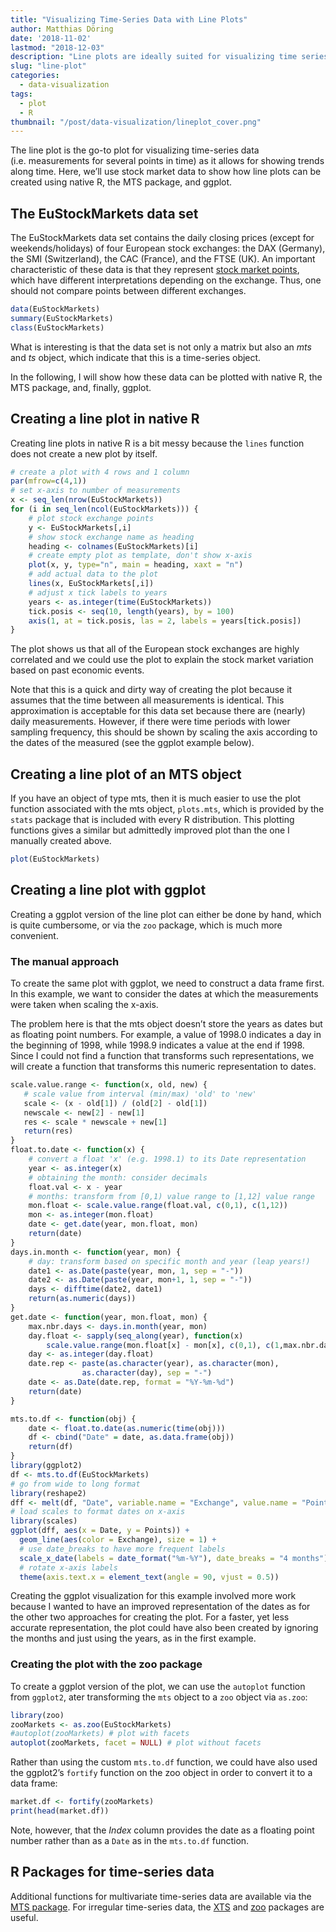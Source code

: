 ```yaml
---
title: "Visualizing Time-Series Data with Line Plots"
author: Matthias Döring
date: '2018-11-02'
lastmod: "2018-12-03"
description: "Line plots are ideally suited for visualizing time series data. Using some stock market data, I demonstrate how line plots can be generated using native R, the MTS package, and ggplot."
slug: "line-plot"
categories:
  - data-visualization
tags:
  - plot
  - R
thumbnail: "/post/data-visualization/lineplot_cover.png"
---
```

The line plot is the go-to plot for visualizing time-series data (i.e. measurements for several points in time) as it allows for showing trends along time. Here, we'll use stock market data to show how line plots can be created using native R, the MTS package, and ggplot.
<!--more-->

## The EuStockMarkets data set

The EuStockMarkets data set contains the daily closing prices (except for weekends/holidays) of four European stock exchanges: the DAX (Germany), the SMI (Switzerland), the CAC (France), and the FTSE (UK). An important characteristic of these data is that they represent [stock market points](https://finance.zacks.com/stock-market-points-vs-percent-6029.html), which have different interpretations depending on the exchange. Thus, one should not compare points between different exchanges.

```r
data(EuStockMarkets)
summary(EuStockMarkets)
class(EuStockMarkets)
```

What is interesting is that the data set is not only a matrix but also an *mts* and *ts* object, which indicate that this is a time-series object.

In the following, I will show how these data can be plotted with native R, the MTS package, and, finally, ggplot.

## Creating a line plot in native R

Creating line plots in native R is a bit messy because the ```lines``` function does not create a new plot by itself. 

```r
# create a plot with 4 rows and 1 column
par(mfrow=c(4,1)) 
# set x-axis to number of measurements
x <- seq_len(nrow(EuStockMarkets))
for (i in seq_len(ncol(EuStockMarkets))) {
    # plot stock exchange points
    y <- EuStockMarkets[,i]
    # show stock exchange name as heading
    heading <- colnames(EuStockMarkets)[i]
    # create empty plot as template, don't show x-axis
    plot(x, y, type="n", main = heading, xaxt = "n")
    # add actual data to the plot
    lines(x, EuStockMarkets[,i])
    # adjust x tick labels to years
    years <- as.integer(time(EuStockMarkets))
    tick.posis <- seq(10, length(years), by = 100)
    axis(1, at = tick.posis, las = 2, labels = years[tick.posis])
}
```

The plot shows us that all of the European stock exchanges are highly correlated and we could use the plot to explain the stock market variation based on past economic events.

Note that this is a quick and dirty way of creating the plot because it assumes that the time between all measurements is identical. This approximation is acceptable for this data set because there are (nearly) daily measurements. However, if there were time periods with lower sampling frequency, this should be shown by scaling the axis according to the dates of the measured (see the ggplot example below).

## Creating a line plot of an MTS object

If you have an object of type mts, then it is much easier to use the plot function associated with the mts object, ```plots.mts```, which is provided by the ```stats``` package that is included with every R distribution. This plotting functions gives a similar but admittedly improved plot than the one I manually created above.

```r
plot(EuStockMarkets)
```

## Creating a line plot with ggplot

Creating a ggplot version of the line plot can either be done by hand, which is quite cumbersome, or via the ```zoo``` package, which is much more convenient.

### The manual approach

To create the same plot with ggplot, we need to construct a data frame first. In this example, we want to consider the dates at which the measurements were taken when scaling the x-axis. 

The problem here is that the mts object doesn't store the years as dates but as floating point numbers. For example, a value of 1998.0 indicates a day in the beginning of 1998, while 1998.9 indicates a value at the end if 1998. Since I could not find a function that transforms such representations, we will create a function that transforms this numeric representation to dates.

```r
scale.value.range <- function(x, old, new) {
   # scale value from interval (min/max) 'old' to 'new'
   scale <- (x - old[1]) / (old[2] - old[1])
   newscale <- new[2] - new[1]
   res <- scale * newscale + new[1]
   return(res)
}
float.to.date <- function(x) {
    # convert a float 'x' (e.g. 1998.1) to its Date representation
    year <- as.integer(x)
    # obtaining the month: consider decimals
    float.val <- x - year
    # months: transform from [0,1) value range to [1,12] value range
    mon.float <- scale.value.range(float.val, c(0,1), c(1,12))
    mon <- as.integer(mon.float)
    date <- get.date(year, mon.float, mon)
    return(date)
}
days.in.month <- function(year, mon) {
    # day: transform based on specific month and year (leap years!)
    date1 <- as.Date(paste(year, mon, 1, sep = "-"))
    date2 <- as.Date(paste(year, mon+1, 1, sep = "-"))
    days <- difftime(date2, date1)
    return(as.numeric(days))
}
get.date <- function(year, mon.float, mon) {
    max.nbr.days <- days.in.month(year, mon)
    day.float <- sapply(seq_along(year), function(x) 
        scale.value.range(mon.float[x] - mon[x], c(0,1), c(1,max.nbr.days[x])))
    day <- as.integer(day.float)
    date.rep <- paste(as.character(year), as.character(mon), 
                as.character(day), sep = "-")
    date <- as.Date(date.rep, format = "%Y-%m-%d")
    return(date)
}

mts.to.df <- function(obj) {
    date <- float.to.date(as.numeric(time(obj)))
    df <- cbind("Date" = date, as.data.frame(obj))
    return(df)
}
library(ggplot2)
df <- mts.to.df(EuStockMarkets)
# go from wide to long format
library(reshape2)
dff <- melt(df, "Date", variable.name = "Exchange", value.name = "Points")
# load scales to format dates on x-axis
library(scales)
ggplot(dff, aes(x = Date, y = Points)) + 
  geom_line(aes(color = Exchange), size = 1) + 
  # use date_breaks to have more frequent labels
  scale_x_date(labels = date_format("%m-%Y"), date_breaks = "4 months") +
  # rotate x-axis labels
  theme(axis.text.x = element_text(angle = 90, vjust = 0.5))
```

Creating the ggplot visualization for this example involved more work because I wanted to have an improved representation of the dates as for the other two approaches for creating the plot. For a faster, yet less accurate representation, the plot could have also been created by ignoring the months and just using the years, as in the first example.

### Creating the plot with the zoo package

To create a ggplot version of the plot, we can use the ```autoplot``` function from ```ggplot2```, ater transforming the ```mts``` object to a ```zoo``` object via ```as.zoo```:

```r
library(zoo)
zooMarkets <- as.zoo(EuStockMarkets)
#autoplot(zooMarkets) # plot with facets
autoplot(zooMarkets, facet = NULL) # plot without facets
```

Rather than using the custom ```mts.to.df``` function, we could have also used the ggplot2's ```fortify``` function on the zoo object in order to convert it to a data frame:

```r
market.df <- fortify(zooMarkets)
print(head(market.df))
```

Note, however, that the *Index* column provides the date as a floating point number rather than as a ```Date``` as in the ```mts.to.df``` function.

## R Packages for time-series data

Additional functions for multivariate time-series data are available via the [MTS package](https://cran.r-project.org/web/packages/MTS/MTS.pdf). For irregular time-series data, the [XTS](https://www.datacamp.com/community/blog/r-xts-cheat-sheet) and [zoo](https://cran.r-project.org/web/packages/zoo/zoo.pdf) packages are useful. 
